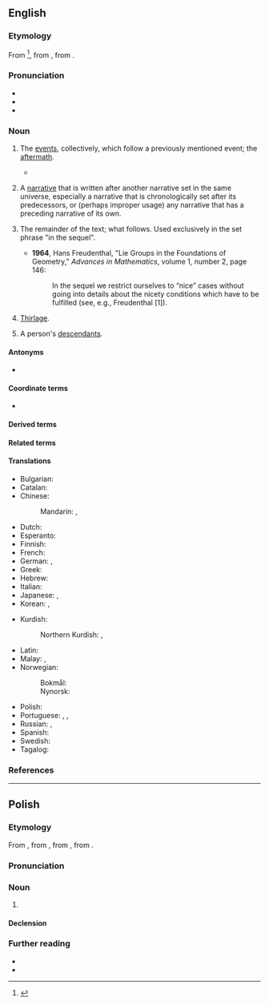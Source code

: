 {{also|séquel}}
==English==

===Etymology===
{{root|en|ine-pro|*sekʷ-|id=follow}}
From {{der|en|frm|séquelle}} <ref>{{R:Etymonline}}</ref>, from {{der|en|la|sequela}}, from {{m|la|sequi|t=to follow}}.

===Pronunciation===
* {{IPA|en|/ˈsiːkwəl/}}
* {{audio|en|en-us-sequel.ogg|Audio (US)}}
* {{rhymes|en|iːkwəl|s=2}}

===Noun===
{{en-noun}}

# {{lb|en|dated}} The [[event]]s, collectively, which follow a previously mentioned event; the [[aftermath]].
#* {{quote-book|en|title=The Pilgrim's Progress|author=John Bunyan|year=1678|passage=Now here Christian was worse put to it than in his fight with Apollyon, as by the '''sequel''' you shall see.}}
# {{lb|en|narratology}} A [[narrative]] that is written after another narrative set in the same universe, especially a narrative that is chronologically set after its predecessors, or (perhaps improper usage) any narrative that has a preceding narrative of its own.
# {{lb|en|mathematics}} The remainder of the text; what follows. Used exclusively in the set phrase "in the sequel".
#* '''1964''', Hans Freudenthal, "Lie Groups in the Foundations of Geometry," ''Advances in Mathematics'', volume 1, number 2, page 146:
#*: In the sequel we restrict ourselves to “nice” cases without going into details about the nicety conditions which have to be fulfilled (see, e.g., Freudenthal [1]).
# {{lb|en|Scotland|historical}} [[thirlage|Thirlage]].
# {{lb|en|obsolete}} A person's [[descendant]]s.

====Antonyms====
* {{l|en|prequel}}

====Coordinate terms====
* {{l|en|midquel}}

====Derived terms====
{{col4|en
|direct sequel
|distant sequel
|interquel
|midquel
|prequel
|requel
|sequelitis
|threequel
}}

====Related terms====
{{rootsee|en|sekʷ}}

====Translations====
{{trans-top|a narrative written after another narrative set in the same universe}}
* Bulgarian: {{t+|bg|продължение|n}}
* Catalan: {{t+|ca|seqüela|f}}
* Chinese:
*: Mandarin: {{t+|cmn|續集}}, {{t+|cmn|续集|tr=xùjí}}
* Dutch: {{t+|nl|vervolg|n}}
* Esperanto: {{t|eo|daŭrigo}}
* Finnish: {{t+|fi|jatko-osa}}
* French: {{t+|fr|suite|f}}
* German: {{t+|de|Fortsetzung|f}}, {{t+|de|Folge|f}}
* Greek: {{t+|el|συνέχεια|f}}
* Hebrew: {{t|he|המשך|m|tr=hemsheikh}}
* Italian: {{t+|it|seguito|m}}
* Japanese: {{t|ja|続編|tr=ぞくへん, zokuhen}}, {{t|ja|続き|tr=つづき, tsuzuki}}
* Korean: {{t+|ko|후편}}, {{t+|ko|속편}}
{{trans-mid}}
* Kurdish:
*: Northern Kurdish: {{t+|kmr|berdewamî|f}}, {{t+|kmr|dûmahî|f}}
* Latin: {{t|la|consequentia narrativa|?}}
* Malay: {{t+|ms|susulan}}, {{t|ms|sekuel}}
* Norwegian:
*: Bokmål: {{t|nb|oppfølger|m}}
*: Nynorsk: {{t|nn|oppfølgar|m}}
* Polish: {{t+|pl|sequel|m}}
* Portuguese: {{t+|pt|sequência|f}}, {{t+|pt|continuação|f}}, {{t+|pt|sequela|f}}
* Russian: {{t+|ru|продолже́ние|n}} {{qualifier|кни́ги, фи́льма}}, {{t+|ru|си́квел|m|tr=síkvɛl}}
* Spanish: {{t+|es|secuela|f}}
* Swedish: {{t+|sv|uppföljare|c}}
* Tagalog: {{t|tl|kasumunod}}
{{trans-bottom}}

===References===
<references />

----

==Polish==
{{wp|lang=pl}}

===Etymology===
From {{bor|pl|en|sequel}}, from {{der|pl|frm|séquelle}}, from {{der|pl|la|sequela}}, from {{m|la|sequi|t=to follow}}.

===Pronunciation===
{{pl-p|s-ikłel|h=se.quel}}

===Noun===
{{pl-noun|m-in}}

# {{lb|pl|narratology}} {{l|en|sequel}}

====Declension====
{{pl-decl-noun
|sequel|sequele
|sequela/sequelu|sequeli
|sequelowi|sequelom
|sequel|sequele
|sequelem|sequelami
|sequelu|sequelach
|sequelu|sequele
}}

===Further reading===
* {{R:pl:WSJP}}
* {{R:PWN}}